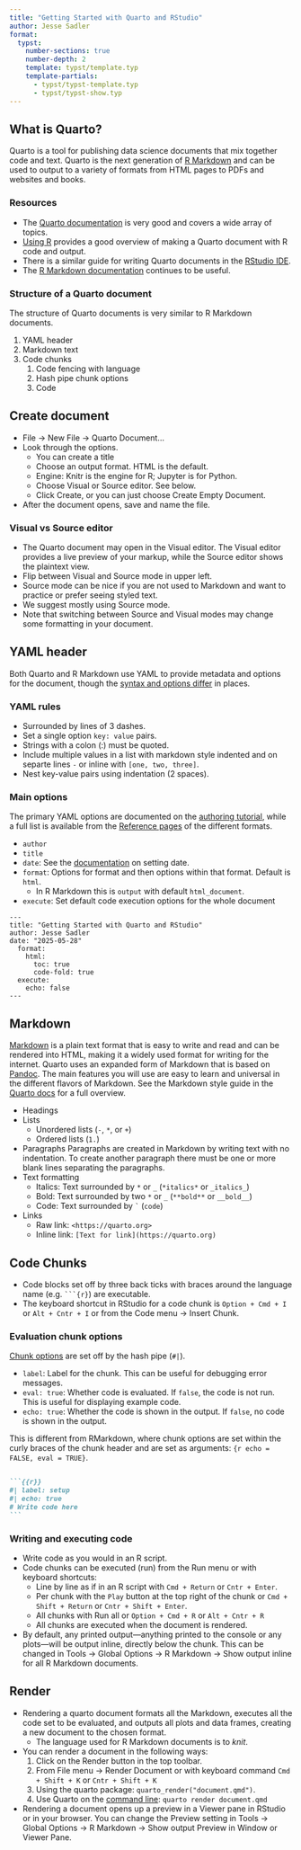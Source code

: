 ```yaml
---
title: "Getting Started with Quarto and RStudio"
author: Jesse Sadler
format:
  typst:
    number-sections: true
    number-depth: 2
    template: typst/template.typ
    template-partials:
      - typst/typst-template.typ
      - typst/typst-show.typ
---
```


## What is Quarto?
Quarto is a tool for publishing data science documents that mix together code and text. Quarto is the next generation of [R Markdown](https://rmarkdown.rstudio.com) and can be used to output to a variety of formats from HTML pages to PDFs and websites and books.

### Resources
- The [Quarto documentation](https://quarto.org/docs/guide/) is very good and covers a wide array of topics.
- [Using R](https://quarto.org/docs/computations/r.html) provides a good overview of making a Quarto document with R code and output.
- There is a similar guide for writing Quarto documents in the [RStudio IDE](https://quarto.org/docs/tools/rstudio.html).
- The [R Markdown documentation](https://rmarkdown.rstudio.com/index.html) continues to be useful.

### Structure of a Quarto document
The structure of Quarto documents is very similar to R Markdown documents.

1. YAML header
2. Markdown text
3. Code chunks
	1. Code fencing with language
	2. Hash pipe chunk options
	3. Code

## Create document
- File -> New File -> Quarto Document...
- Look through the options.
	- You can create a title
	- Choose an output format. HTML is the default.
	- Engine: Knitr is the engine for R; Jupyter is for Python.
	- Choose Visual or Source editor. See below.
	- Click Create, or you can just choose Create Empty Document.
- After the document opens, save and name the file.

### Visual vs Source editor
- The Quarto document may open in the Visual editor. The Visual editor provides a live preview of your markup, while the Source editor shows the plaintext view.
- Flip between Visual and Source mode in upper left.
- Source mode can be nice if you are not used to Markdown and want to practice or prefer seeing styled text.
- We suggest mostly using Source mode.
- Note that switching between Source and Visual modes may change some formatting in your document.

## YAML header
Both Quarto and R Markdown use YAML to provide metadata and options for the document, though the [syntax and options differ](https://quarto.org/docs/computations/r.html#output-formats) in places.

### YAML rules
- Surrounded by lines of 3 dashes.
- Set a single option `key: value` pairs.
- Strings with a colon (:) must be quoted.
- Include multiple values in a list with markdown style indented and on separte lines `- ` or inline with `[one, two, three]`.
- Nest key-value pairs using indentation (2 spaces).

### Main options
The primary YAML options are documented on the [authoring tutorial](https://quarto.org/docs/get-started/authoring/vscode.html), while a full list is available from the [Reference pages](https://quarto.org/docs/reference/) of the different formats.

- `author`
- `title`
- `date`: See the [documentation](https://quarto.org/docs/reference/dates.html) on setting date.
- `format`: Options for format and then options within that format. Default is `html`.
	- In R Markdown this is `output` with default `html_document`. 
- `execute`: Set default code execution options for the whole document

```
---
title: "Getting Started with Quarto and RStudio"
author: Jesse Sadler
date: "2025-05-28"
  format:
    html:
      toc: true
      code-fold: true
  execute:
    echo: false
---
```

## Markdown
[Markdown](https://daringfireball.net/projects/markdown/syntax) is a plain text format that is easy to write and read and can be rendered into HTML, making it a widely used format for writing for the internet. Quarto uses an expanded form of Markdown that is based on [Pandoc](https://pandoc.org). The main features you will use are easy to learn and universal in the different flavors of Markdown. See the Markdown style guide in the [Quarto docs](https://quarto.org/docs/authoring/markdown-basics.html) for a full overview.

- Headings
- Lists
	- Unordered lists (`-`, `*`, or `+`)
	- Ordered lists (`1.`)
- Paragraphs
	Paragraphs are created in Markdown by writing text with no indentation. To create another paragraph there must be one or more blank lines separating the paragraphs.
- Text formatting
	- Italics: Text surrounded by `*` or `_` (`*italics*` or `_italics_`)
	- Bold: Text surrounded by two `*` or `_` (`**bold**` or `__bold__`)
	- Code: Text surrounded by ``` ` ``` (``code``)
- Links
	- Raw link: `<https://quarto.org>`
	- Inline link: `[Text for link](https://quarto.org)`

## Code Chunks
- Code blocks set off by three back ticks with braces around the language name (e.g. ```` ```{r} ````) are executable.
- The keyboard shortcut in RStudio for a code chunk is `Option + Cmd + I` or `Alt + Cntr + I` or from the Code menu -> Insert Chunk.

### Evaluation chunk options
[Chunk options](https://quarto.org/docs/computations/r.html#chunk-options) are set off by the hash pipe (`#|`).

- `label`: Label for the chunk. This can be useful for debugging error messages.
- `eval: true`: Whether code is evaluated. If `false`, the code is not run. This is useful for displaying example code.
- `echo: true`: Whether the code is shown in the output. If `false`, no code is shown in the output.

This is different from RMarkdown, where chunk options are set within the curly braces of the chunk header and are set as arguments: `{r echo = FALSE, eval = TRUE}`.

```` markdown

```{{r}}
#| label: setup
#| echo: true
# Write code here
```

````

### Writing and executing code
- Write code as you would in an R script.
- Code chunks can be executed (run) from the Run menu or with keyboard shortcuts:
	- Line by line as if in an R script with `Cmd + Return` or `Cntr + Enter`.
	- Per chunk with the `Play` button at the top right of the chunk or `Cmd + Shift + Return` or `Cntr + Shift + Enter`.
	- All chunks with Run all or `Option + Cmd + R` or `Alt + Cntr + R`
	- All chunks are executed when the document is rendered.
- By default, any printed output---anything printed to the console or any plots---will be output inline, directly below the chunk. This can be changed in Tools -> Global Options -> R Markdown -> Show output inline for all R Markdown documents.

## Render
- Rendering a quarto document formats all the Markdown, executes all the code set to be evaluated, and outputs all plots and data frames, creating a new document to the chosen format.
	- The language used for R Markdown documents is to *knit*.
- You can render a document in the following ways:
	1. Click on the Render button in the top toolbar.
	2. From File menu -> Render Document or with keyboard command `Cmd + Shift + K` or `Cntr + Shift + K`
	3. Using the quarto package: `quarto_render("document.qmd")`.
	4. Use Quarto on the [command line](https://quarto.org/docs/get-started/): `quarto render document.qmd`
- Rendering a document opens up a preview in a Viewer pane in RStudio or in your browser. You can change the Preview setting in Tools -> Global Options -> R Markdown -> Show output Preview in Window or Viewer Pane.
